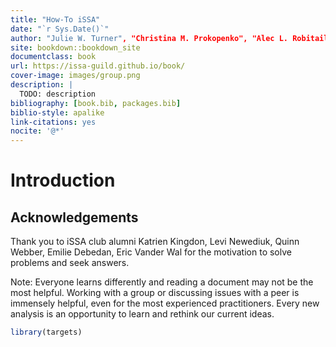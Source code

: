 ```yaml
--- 
title: "How-To iSSA"
date: "`r Sys.Date()`"
author: "Julie W. Turner", "Christina M. Prokopenko", "Alec L. Robitaille"
site: bookdown::bookdown_site
documentclass: book
url: https://issa-guild.github.io/book/
cover-image: images/group.png
description: |
  TODO: description
bibliography: [book.bib, packages.bib]
biblio-style: apalike
link-citations: yes
nocite: '@*'
---
```



# Introduction


## Acknowledgements

Thank you to iSSA club alumni Katrien Kingdon, Levi Newediuk, Quinn Webber, Emilie Debedan, Eric Vander Wal for the motivation to solve problems and seek answers.

Note: Everyone learns differently and reading a document may not be the most helpful. Working with a group or discussing issues with a peer is immensely helpful, even for the most experienced practitioners. Every new analysis is an opportunity to learn and rethink our current ideas.

<!-- TODO: thanks to package authors/R developers -->




```r
library(targets)
```
